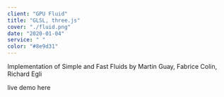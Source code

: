 ```yaml
---
client: "GPU Fluid"
title: "GLSL, three.js"
cover: "./fluid.png"
date: "2020-01-04"
service: " "
color: "#8e9d31"
---
```

Implementation of Simple and Fast Fluids by Martin Guay, Fabrice Colin, Richard Egli

live demo here
